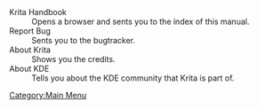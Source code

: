 ;Krita Handbook
:Opens a browser and sents you to the index of this manual.
;Report Bug
:Sents you to the bugtracker.
;About Krita
:Shows you the credits.
;About KDE
:Tells you about the KDE community that Krita is part of.

[[Category:Main Menu]]
